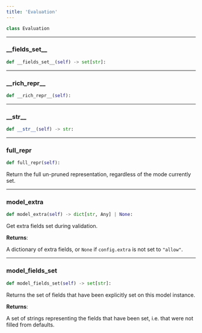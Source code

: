 ```yaml
---
title: 'Evaluation'
---
```


```python
class Evaluation
```



---

### \_\_fields\_set\_\_

```python
def __fields_set__(self) -> set[str]:
```



---

### \_\_rich\_repr\_\_

```python
def __rich_repr__(self):
```



---

### \_\_str\_\_

```python
def __str__(self) -> str:
```



---

### full\_repr

```python
def full_repr(self):
```

Return the full un-pruned representation, regardless of the mode currently set.

---

### model\_extra

```python
def model_extra(self) -> dict[str, Any] | None:
```

Get extra fields set during validation.

**Returns**:

A dictionary of extra fields, or `None` if `config.extra` is not set to `"allow"`.

---

### model\_fields\_set

```python
def model_fields_set(self) -> set[str]:
```

Returns the set of fields that have been explicitly set on this model instance.

**Returns**:

A set of strings representing the fields that have been set,
i.e. that were not filled from defaults.